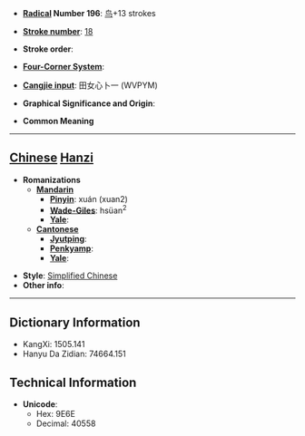 * '''[[Wiktionary:Chinese radical index| Radical]] Number 196''': [[Wiktionary:Chinese radical index 鸟|鸟]]+13 strokes

* '''[[Wiktionary:Chinese total strokes index|Stroke number]]''': [[Wiktionary:Chinese total strokes index 18|18]]

* '''Stroke order''': 

* '''[[Wiktionary:Chinese four corner index|Four-Corner System]]''': 

* '''[[Wiktionary:Chinese Cangjie index|Cangjie input]]''': 田女心卜一 (WVPYM)

* '''Graphical Significance and Origin''': 

* '''Common Meaning'''

----

== [[Chinese]] [[Hanzi]] ==

* '''Romanizations'''
** '''[[Mandarin]]'''
*** '''[[Pinyin]]''': xuán (xuan2)
*** '''[[Wade-Giles]]''': hsüan<sup>2</sup>
*** '''[[Yale]]''': 
** '''[[Cantonese]]'''
*** '''[[Jyutping]]''':
*** '''[[Penkyamp]]''': 
*** '''[[Yale]]''': 

* '''Style''': [[Simplified Chinese]] 
* '''Other info''': 

----

== Dictionary Information ==

* KangXi: 1505.141
* Hanyu Da Zidian: 74664.151

== Technical Information ==

* '''Unicode''':
** Hex: 9E6E
** Decimal: 40558